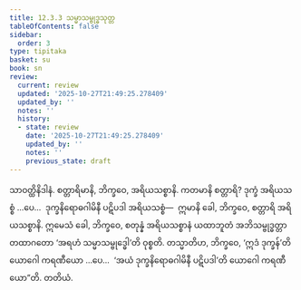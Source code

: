 ```yaml
---
title: 12.3.3 သမ္မာသမ္ဗုဒ္ဓသုတ္တ
tableOfContents: false
sidebar:
  order: 3
type: tipitaka
basket: su
book: sn
review:
  current: review
  updated: '2025-10-27T21:49:25.278409'
  updated_by: ''
  notes: ''
  history:
  - state: review
    date: '2025-10-27T21:49:25.278409'
    updated_by: ''
    notes: ''
    previous_state: draft
---
```



<ReviewStatus review={frontmatter.review} showDetails={true} />

<HypothesisAnnotation frontmatter={frontmatter} />

<DynamicBreadcrumb />

<Division number="1093" book="sn" e="ch" v="18" p="443">

<Paragraph number="2278" book="sn">
သာဝတ္ထိနိဒါနံ. စတ္တာရိမာနိ, ဘိက္ခဝေ, အရိယသစ္စာနိ. ကတမာနိ စတ္တာရိ? ဒုက္ခံ အရိယသစ္စံ …ပေ…  ဒုက္ခနိရောဓဂါမိနီ ပဋိပဒါ အရိယသစ္စံ—  ဣမာနိ ခေါ, ဘိက္ခဝေ, စတ္တာရိ အရိယသစ္စာနိ. ဣမေသံ ခေါ, ဘိက္ခဝေ, စတုန္နံ အရိယသစ္စာနံ ယထာဘူတံ အဘိသမ္ဗုဒ္ဓတ္တာ တထာဂတော ‘အရဟံ သမ္မာသမ္ဗုဒ္ဓေါ’တိ ဝုစ္စတိ.
</Paragraph>

<Paragraph number="2279" book="sn">
တသ္မာတိဟ, ဘိက္ခဝေ, ‘ဣဒံ ဒုက္ခန်’တိ ယောဂေါ ကရဏီယော …ပေ…  ‘အယံ ဒုက္ခနိရောဓဂါမိနီ ပဋိပဒါ’တိ ယောဂေါ ကရဏီယော”တိ.

</Paragraph>
</Division>

<Paragraph number="2280" type="center" book="sn">
တတိယံ.
</Paragraph>